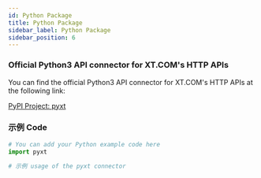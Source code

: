```yaml
---
id: Python Package
title: Python Package
sidebar_label: Python Package
sidebar_position: 6
---
```


### Official Python3 API connector for XT.COM's HTTP APIs

You can find the official Python3 API connector for XT.COM's HTTP APIs at the following link:

[PyPI Project: pyxt ](https://pypi.org/project/pyxt/)

### 示例 Code

```python
# You can add your Python example code here
import pyxt

# 示例 usage of the pyxt connector

```
